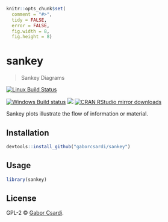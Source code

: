 
```r
knitr::opts_chunk$set(
  comment = "#>",
  tidy = FALSE,
  error = FALSE,
  fig.width = 8,
  fig.height = 8)
```

# sankey

> Sankey Diagrams

[![Linux Build Status](https://travis-ci.org/gaborcsardi/sankey.svg?branch=master)](https://travis-ci.org/gaborcsardi/sankey)

[![Windows Build status](https://ci.appveyor.com/api/projects/status/github/gaborcsardi/sankey?svg=true)](https://ci.appveyor.com/project/gaborcsardi/sankey)
[![](http://www.r-pkg.org/badges/version/sankey)](http://www.r-pkg.org/pkg/sankey)
[![CRAN RStudio mirror downloads](http://cranlogs.r-pkg.org/badges/sankey)](http://www.r-pkg.org/pkg/sankey)


Sankey plots illustrate the flow of information or material.

## Installation

```r
devtools::install_github("gaborcsardi/sankey")
```

## Usage

```r
library(sankey)
```

## License

GPL-2 © [Gabor Csardi](https://github.com/gaborcsardi).
